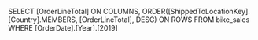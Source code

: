 SELECT [OrderLineTotal] ON COLUMNS,
ORDER([ShippedToLocationKey].[Country].MEMBERS, [OrderLineTotal], DESC) ON ROWS
FROM bike_sales
WHERE [OrderDate].[Year].[2019]